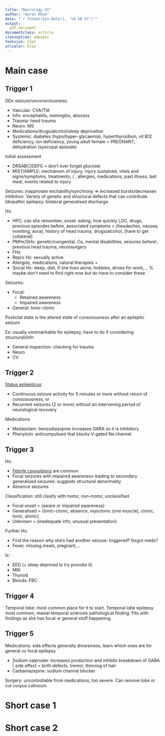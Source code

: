 ```yaml
---
title: "Neurology VI"
author: "Aaron Khoo"
date: "`r format(Sys.Date(), '%d %B %Y')`"
output:
  pdf_document
documentclass: article
classoption: a4paper
fontsize: 11pt
urlcolor: blue
---
```


# Main case

## Trigger 1

DDx seizure/unconsciousness:

-  Vascular: CVA/TIA
-  Infn: encephalitis, meningitis, abscess
-  Trauma: head trauma
-  Neuro: MS
-  Medications/drugs/alcohol/sleep deprivation
-  Systemic: diabetes (hypo/hyper-glycaemia), hyperthyroidism, vit B12 deficiency, ion deficiency, young adult female = PREGNANT, dehydration (syncopal episode)

Initial assessment

-  DRSABC(DEFG = don't ever forget glucose)
-  MIST/AMPLE: mechanism of injury, injury sustained, vitals and signs/symptoms, treatments, / , allergies, medications, past illness, last meal, events related to injury

Seizures: inapproiate excitability/synchrony => increased bursts/decreases inhibition. Variety of genetic and structural defects that can contribute. Idiopathic epilepsy: bilateral generalised discharge.

Hx:

-  HPC: can she remember, onset: eating, how quickly LOC, drugs, previous episodes before, associated symptoms = {headaches, nausea, vomiting, aura}, history of head trauma, drugs/alcohol, [have to get collateral]
-  PMHx/SHx: genetic/congenital, Ca, mental disabilities, seizures before!, previous head trauma, neurosurgery
-  FHx
-  Repro Hx: sexually active
-  Allergies, medications, natural therapies + 
-  Social Hx: sleep, diet, if she lives alone, hobbies, drives for work,... % maybe don't need to find right *now* but do have to consider these

Seizures:

-  Focal: 
    -  Retained awareness
    -  Impaired awareness
-  General: tonic-clonic

Postictal state is the altered state of consciousness after an epileptic seizure

Ex: usually unremarkable for epilepsy, have to do if considering structural/infn

-  General inspection: checking for trauma
-  Neuro
-  CV

## Trigger 2

[Status epilepticus](https://lifeinthefastlane.com/ccc/status-epilepticus/): 

-  Continuous seizure activity for 5 minutes or more without return of consciousness, or
-  Recurrent seizures (2 or more) without an intervening period of neurological recovery

Medications

-  Medazolam: benzodiazopine increases GABA so it is inhibitory
-  Phenytoin: anticompulsant that blocks V-gated Na channel

## Trigger 3

Hx:

-  [Febrile convulsions](http://www.rch.org.au/clinicalguide/guideline_index/Febrile_Convulsion/) are *common*
-  Focal seizures with impaired awareness leading to secondary generalised seizures: suggests structural abnormality
-  Absence seizures

Classification: still clasify with motor, non-motor, unclassified

-  Focal onset = {aware or impaired awareness}
-  Generalised = {tonic-clonic, absence, myoclonic (one muscle), clonic, tonic, atonic}
-  Unknown = {inadequate info, unusual presentation}

Further Hx:

-  Find the reason why she's had another seizure: triggered? forgot meds?
-  Fever, missing meals, pregnant,...

Ix:

-  EEG (+ sleep deprived to try provoke it)
-  MRI
-  Thyroid
-  Bloods: FBC

## Trigger 4

Temporal lobe: most common place for it to start. Temporal lobe epilepsy most common, mesial temporal sclerosis pathological finding. Fits with findings as she has focal => general stuff happening. 

## Trigger 5

Medications: side effects generally drowsiness, learn which ones are for general vs focal epilepsy

-  Sodium valproate: increases production and inhibits breakdown of GABA | side effect = birth defects, tremor, thinning of hair
-  Carbamazepine: sodium channel blocker

Surgery: uncontrollable from medications, too severe. Can remove lobe or cut corpus callosum.

# Short case 1

# Short case 2
